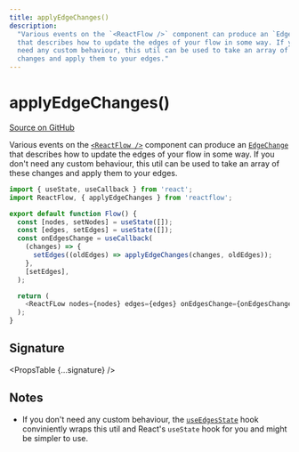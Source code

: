 ```yaml
---
title: applyEdgeChanges()
description:
  "Various events on the `<ReactFlow />` component can produce an `EdgeChange`
  that describes how to update the edges of your flow in some way. If you don't
  need any custom behaviour, this util can be used to take an array of these
  changes and apply them to your edges."
---
```



# applyEdgeChanges()

[Source on GitHub](https://github.com/wbkd/react-flow/blob/bacaa99c73b347856f63c5d495f5a0829be1e431/packages/core/src/utils/changes.ts/#L123-L125)

Various events on the [`<ReactFlow />`](/api-reference/react-flow) component can produce an
[`EdgeChange`](/api-reference/types/edge-change) that describes how to update the edges of your
flow in some way. If you don't need any custom behaviour, this util can be used to
take an array of these changes and apply them to your edges.

```js
import { useState, useCallback } from 'react';
import ReactFlow, { applyEdgeChanges } from 'reactflow';

export default function Flow() {
  const [nodes, setNodes] = useState([]);
  const [edges, setEdges] = useState([]);
  const onEdgesChange = useCallback(
    (changes) => {
      setEdges((oldEdges) => applyEdgeChanges(changes, oldEdges));
    },
    [setEdges],
  );

  return (
    <ReactFLow nodes={nodes} edges={edges} onEdgesChange={onEdgesChange} />
  );
}
```

## Signature

<PropsTable {...signature} />

## Notes

- If you don't need any custom behaviour, the [`useEdgesState`](/api-reference/hooks/use-edges-state)
  hook conviniently wraps this util and React's `useState` hook for you and might
  be simpler to use.
